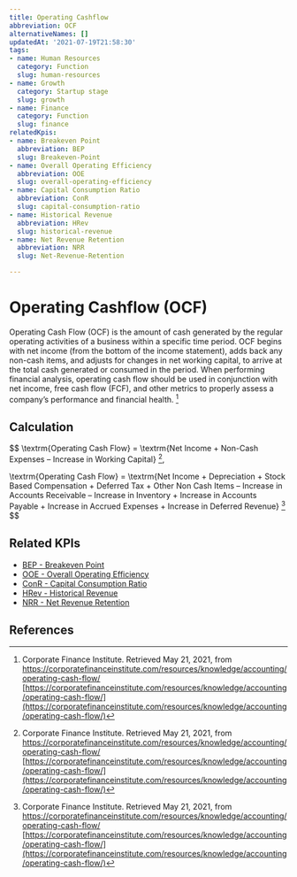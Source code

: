 ```yaml
---
title: Operating Cashflow
abbreviation: OCF
alternativeNames: []
updatedAt: '2021-07-19T21:58:30'
tags:
- name: Human Resources
  category: Function
  slug: human-resources
- name: Growth
  category: Startup stage
  slug: growth
- name: Finance
  category: Function
  slug: finance
relatedKpis:
- name: Breakeven Point
  abbreviation: BEP
  slug: Breakeven-Point
- name: Overall Operating Efficiency
  abbreviation: OOE
  slug: overall-operating-efficiency
- name: Capital Consumption Ratio
  abbreviation: ConR
  slug: capital-consumption-ratio
- name: Historical Revenue
  abbreviation: HRev
  slug: historical-revenue
- name: Net Revenue Retention
  abbreviation: NRR
  slug: Net-Revenue-Retention

---
```


# Operating Cashflow (OCF)

Operating Cash Flow (OCF) is the amount of cash generated by the regular operating activities of a business within a specific time period. OCF begins with net income (from the bottom of the income statement), adds back any non-cash items, and adjusts for changes in net working capital, to arrive at the total cash generated or consumed in the period. When performing financial analysis, operating cash flow should be used in conjunction with net income, free cash flow (FCF), and other metrics to properly assess a company’s performance and financial health.  [^1]

## Calculation

$$
\textrm{Operating Cash Flow} = \textrm{Net Income + Non-Cash Expenses – Increase in Working Capital} [^1],

\textrm{Operating Cash Flow} = \textrm{Net Income + Depreciation + Stock Based Compensation + Deferred Tax + Other Non Cash Items – Increase in Accounts Receivable – Increase in Inventory + Increase in Accounts Payable + Increase in Accrued Expenses + Increase in Deferred Revenue} [^2]
$$



## Related KPIs

- [BEP - Breakeven Point](/en/kpis/Breakeven-Point)
- [OOE - Overall Operating Efficiency](/en/kpis/overall-operating-efficiency)
- [ConR - Capital Consumption Ratio](/en/kpis/capital-consumption-ratio)
- [HRev - Historical Revenue](/en/kpis/historical-revenue)
- [NRR - Net Revenue Retention](/en/kpis/Net-Revenue-Retention)

## References

[^1]:  Corporate Finance Institute. Retrieved May 21, 2021, from https://corporatefinanceinstitute.com/resources/knowledge/accounting/operating-cash-flow/ [https://corporatefinanceinstitute.com/resources/knowledge/accounting/operating-cash-flow/](https://corporatefinanceinstitute.com/resources/knowledge/accounting/operating-cash-flow/)
[^2]:  Corporate Finance Institute. Retrieved May 21, 2021, from https://corporatefinanceinstitute.com/resources/knowledge/accounting/operating-cash-flow/ [https://corporatefinanceinstitute.com/resources/knowledge/accounting/operating-cash-flow/](https://corporatefinanceinstitute.com/resources/knowledge/accounting/operating-cash-flow/)
[^3]:  Corporate Finance Institute. Retrieved May 21, 2021, from https://corporatefinanceinstitute.com/resources/knowledge/accounting/operating-cash-flow/ [https://corporatefinanceinstitute.com/resources/knowledge/accounting/operating-cash-flow/](https://corporatefinanceinstitute.com/resources/knowledge/accounting/operating-cash-flow/)

